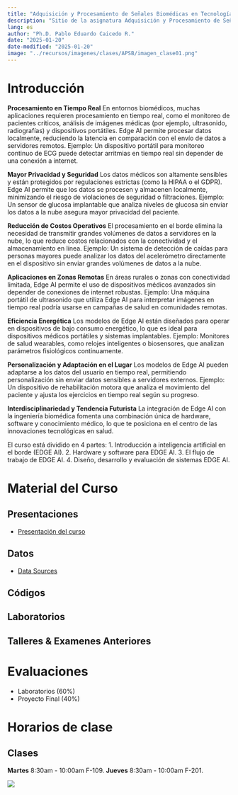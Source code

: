 ```yaml
---
title: "Adquisición y Procesamiento de Señales Biomédicas en Tecnologías de Borde"
description: "Sitio de la asignatura Adquisición y Procesamiento de Señales Biomédicas en Tecnologías de Borde en la Escuela Colombiana de Ingeniería"
lang: es
author: "Ph.D. Pablo Eduardo Caicedo R."
date: "2025-01-20"
date-modified: "2025-01-20"
image: "../recursos/imagenes/clases/APSB/imagen_clase01.png"
---
```


# Introducción

**Procesamiento en Tiempo Real**
En entornos biomédicos, muchas aplicaciones requieren procesamiento en tiempo real, como el monitoreo de pacientes críticos, análisis de imágenes médicas (por ejemplo, ultrasonido, radiografías) y dispositivos portátiles. Edge AI permite procesar datos localmente, reduciendo la latencia en comparación con el envío de datos a servidores remotos. Ejemplo: Un dispositivo portátil para monitoreo continuo de ECG puede detectar arritmias en tiempo real sin depender de una conexión a internet.

**Mayor Privacidad y Seguridad**
Los datos médicos son altamente sensibles y están protegidos por regulaciones estrictas (como la HIPAA o el GDPR). Edge AI permite que los datos se procesen y almacenen localmente, minimizando el riesgo de violaciones de seguridad o filtraciones. Ejemplo: Un sensor de glucosa implantable que analiza niveles de glucosa sin enviar los datos a la nube asegura mayor privacidad del paciente.

**Reducción de Costos Operativos**
El procesamiento en el borde elimina la necesidad de transmitir grandes volúmenes de datos a servidores en la nube, lo que reduce costos relacionados con la conectividad y el almacenamiento en línea. Ejemplo: Un sistema de detección de caídas para personas mayores puede analizar los datos del acelerómetro directamente en el dispositivo sin enviar grandes volúmenes de datos a la nube.

**Aplicaciones en Zonas Remotas**
En áreas rurales o zonas con conectividad limitada, Edge AI permite el uso de dispositivos médicos avanzados sin depender de conexiones de internet robustas. Ejemplo: Una máquina portátil de ultrasonido que utiliza Edge AI para interpretar imágenes en tiempo real podría usarse en campañas de salud en comunidades remotas.

**Eficiencia Energética**
Los modelos de Edge AI están diseñados para operar en dispositivos de bajo consumo energético, lo que es ideal para dispositivos médicos portátiles y sistemas implantables. Ejemplo: Monitores de salud wearables, como relojes inteligentes o biosensores, que analizan parámetros fisiológicos continuamente.

**Personalización y Adaptación en el Lugar**
Los modelos de Edge AI pueden adaptarse a los datos del usuario en tiempo real, permitiendo personalización sin enviar datos sensibles a servidores externos. Ejemplo: Un dispositivo de rehabilitación motora que analiza el movimiento del paciente y ajusta los ejercicios en tiempo real según su progreso.

**Interdisciplinariedad y Tendencia Futurista**
La integración de Edge AI con la ingeniería biomédica fomenta una combinación única de hardware, software y conocimiento médico, lo que te posiciona en el centro de las innovaciones tecnológicas en salud.

El curso está dividido en 4 partes:
1. Introducción a inteligencia artificial en el borde (EDGE AI).
2. Hardware y software para EDGE AI.
3. El flujo de trabajo de EDGE AI.
4. Diseño, desarrollo y evaluación de sistemas EDGE AI.

# Material del Curso

## Presentaciones

- [Presentación del curso](../presentaciones/APSB/Lect001_Presentacion.qmd)

## Datos

* [Data Sources](../presentaciones/PSIM/Asist001_SourcesData.qmd)

## Códigos



## Laboratorios



## Talleres \& Examenes Anteriores



# Evaluaciones

-	Laboratorios (60%) 
-	Proyecto Final (40%)

# Horarios de clase

## Clases

**Martes** 8:30am - 10:00am F-109. **Jueves** 8:30am - 10:00am F-201.

::: {.column-margin}
![](../recursos/imagenes/generales/Escuela_Rosario_logo.png)
:::